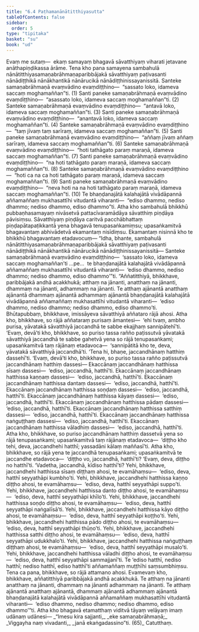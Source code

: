 ```yaml
---
title: "6.4 Paṭhamanānātitthiyasutta"
tableOfContents: false
sidebar:
  order: 5
type: "tipitaka"
basket: "su"
book: "ud"
---
```



<DynamicBreadcrumb />

<Division number="54" book="ud">

<Paragraph number="490" book="ud">
Evaṃ me sutaṃ—  ekaṃ samayaṃ bhagavā sāvatthiyaṃ viharati jetavane anāthapiṇḍikassa ārāme. Tena kho pana samayena sambahulā nānātitthiyasamaṇabrāhmaṇaparibbājakā sāvatthiyaṃ paṭivasanti nānādiṭṭhikā nānākhantikā nānārucikā nānādiṭṭhinissayanissitā.
</Paragraph>

<Paragraph number="491" book="ud">
Santeke samaṇabrāhmaṇā evaṃvādino evaṃdiṭṭhino—  “sassato loko, idameva saccaṃ moghamaññan”ti. (1)
</Paragraph>

<Paragraph number="492" book="ud">
Santi paneke samaṇabrāhmaṇā evaṃvādino evaṃdiṭṭhino—  “asassato loko, idameva saccaṃ moghamaññan”ti. (2)
</Paragraph>

<Paragraph number="493" book="ud">
Santeke samaṇabrāhmaṇā evaṃvādino evaṃdiṭṭhino—  “antavā loko, idameva saccaṃ moghamaññan”ti. (3)
</Paragraph>

<Paragraph number="494" book="ud">
Santi paneke samaṇabrāhmaṇā evaṃvādino evaṃdiṭṭhino—  “anantavā loko, idameva saccaṃ moghamaññan”ti. (4)
</Paragraph>

<Paragraph number="495" book="ud">
Santeke samaṇabrāhmaṇā evaṃvādino evaṃdiṭṭhino—  “taṃ jīvaṃ taṃ sarīraṃ, idameva saccaṃ moghamaññan”ti. (5)
</Paragraph>

<Paragraph number="496" book="ud">
Santi paneke samaṇabrāhmaṇā evaṃvādino evaṃdiṭṭhino—  “aññaṃ jīvaṃ aññaṃ sarīraṃ, idameva saccaṃ moghamaññan”ti. (6)
</Paragraph>

<Paragraph number="497" book="ud">
Santeke samaṇabrāhmaṇā evaṃvādino evaṃdiṭṭhino—  “hoti tathāgato paraṃ maraṇā, idameva saccaṃ moghamaññan”ti. (7)
</Paragraph>

<Paragraph number="498" book="ud">
Santi paneke samaṇabrāhmaṇā evaṃvādino evaṃdiṭṭhino—  “na hoti tathāgato paraṃ maraṇā, idameva saccaṃ moghamaññan”ti. (8)
</Paragraph>

<Paragraph number="499" book="ud">
Santeke samaṇabrāhmaṇā evaṃvādino evaṃdiṭṭhino—  “hoti ca na ca hoti tathāgato paraṃ maraṇā, idameva saccaṃ moghamaññan”ti. (9)
</Paragraph>

<Paragraph number="500" book="ud">
Santi paneke samaṇabrāhmaṇā evaṃvādino evaṃdiṭṭhino—  “neva hoti na na hoti tathāgato paraṃ maraṇā, idameva saccaṃ moghamaññan”ti. (10)
</Paragraph>

<Paragraph number="501" book="ud">
Te bhaṇḍanajātā kalahajātā vivādāpannā aññamaññaṃ mukhasattīhi vitudantā viharanti—  “ediso dhammo, nediso dhammo; nediso dhammo, ediso dhammo”ti.
</Paragraph>

<Paragraph number="502" book="ud">
Atha kho sambahulā bhikkhū pubbaṇhasamayaṃ nivāsetvā pattacīvaramādāya sāvatthiṃ piṇḍāya pāvisiṃsu. Sāvatthiyaṃ piṇḍāya caritvā pacchābhattaṃ piṇḍapātapaṭikkantā yena bhagavā tenupasaṅkamiṃsu; upasaṅkamitvā bhagavantaṃ abhivādetvā ekamantaṃ nisīdiṃsu. Ekamantaṃ nisinnā kho te bhikkhū bhagavantaṃ etadavocuṃ—
</Paragraph>

<Paragraph number="503" book="ud">
“Idha, bhante, sambahulā nānātitthiyasamaṇabrāhmaṇaparibbājakā sāvatthiyaṃ paṭivasanti nānādiṭṭhikā nānākhantikā nānārucikā nānādiṭṭhinissayanissitā—
</Paragraph>

<Paragraph number="504" book="ud">
Santeke samaṇabrāhmaṇā evaṃvādino evaṃdiṭṭhino—  ‘sassato loko, idameva saccaṃ moghamaññan’ti …pe…  te bhaṇḍanajātā kalahajātā vivādāpannā aññamaññaṃ mukhasattīhi vitudantā viharanti—  ‘ediso dhammo, nediso dhammo; nediso dhammo, ediso dhammo’”ti.
</Paragraph>

<Paragraph number="505" book="ud">
“Aññatitthiyā, bhikkhave, paribbājakā andhā acakkhukā; atthaṃ na jānanti, anatthaṃ na jānanti, dhammaṃ na jānanti, adhammaṃ na jānanti. Te atthaṃ ajānantā anatthaṃ ajānantā dhammaṃ ajānantā adhammaṃ ajānantā bhaṇḍanajātā kalahajātā vivādāpannā aññamaññaṃ mukhasattīhi vitudantā viharanti—  ‘ediso dhammo, nediso dhammo; nediso dhammo, ediso dhammo’ti.
</Paragraph>

<Paragraph number="506" book="ud">
Bhūtapubbaṃ, bhikkhave, imissāyeva sāvatthiyā aññataro rājā ahosi. Atha kho, bhikkhave, so rājā aññataraṃ purisaṃ āmantesi—  ‘ehi tvaṃ, ambho purisa, yāvatakā sāvatthiyā jaccandhā te sabbe ekajjhaṃ sannipātehī’ti. ‘Evaṃ, devā’ti kho, bhikkhave, so puriso tassa rañño paṭissutvā yāvatakā sāvatthiyā jaccandhā te sabbe gahetvā yena so rājā tenupasaṅkami; upasaṅkamitvā taṃ rājānaṃ etadavoca—  ‘sannipātitā kho te, deva, yāvatakā sāvatthiyā jaccandhā’ti. ‘Tena hi, bhaṇe, jaccandhānaṃ hatthiṃ dassehī’ti. ‘Evaṃ, devā’ti kho, bhikkhave, so puriso tassa rañño paṭissutvā jaccandhānaṃ hatthiṃ dassesi—
</Paragraph>

<Paragraph number="507" book="ud">
Ekaccānaṃ jaccandhānaṃ hatthissa sīsaṃ dassesi—  ‘ediso, jaccandhā, hatthī’ti. Ekaccānaṃ jaccandhānaṃ hatthissa kaṇṇaṃ dassesi—  ‘ediso, jaccandhā, hatthī’ti. Ekaccānaṃ jaccandhānaṃ hatthissa dantaṃ dassesi—  ‘ediso, jaccandhā, hatthī’ti. Ekaccānaṃ jaccandhānaṃ hatthissa soṇḍaṃ dassesi—  ‘ediso, jaccandhā, hatthī’ti. Ekaccānaṃ jaccandhānaṃ hatthissa kāyaṃ dassesi—  ‘ediso, jaccandhā, hatthī’ti. Ekaccānaṃ jaccandhānaṃ hatthissa pādaṃ dassesi—  ‘ediso, jaccandhā, hatthī’ti. Ekaccānaṃ jaccandhānaṃ hatthissa satthiṃ dassesi—  ‘ediso, jaccandhā, hatthī’ti. Ekaccānaṃ jaccandhānaṃ hatthissa naṅguṭṭhaṃ dassesi—  ‘ediso, jaccandhā, hatthī’ti. Ekaccānaṃ jaccandhānaṃ hatthissa vāladhiṃ dassesi—  ‘ediso, jaccandhā, hatthī’ti.
</Paragraph>

<Paragraph number="508" book="ud">
Atha kho, bhikkhave, so puriso jaccandhānaṃ hatthiṃ dassetvā yena so rājā tenupasaṅkami; upasaṅkamitvā taṃ rājānaṃ etadavoca—  ‘diṭṭho kho tehi, deva, jaccandhehi hatthī; yassadāni kālaṃ maññasī’ti.
</Paragraph>

<Paragraph number="509" book="ud">
Atha kho, bhikkhave, so rājā yena te jaccandhā tenupasaṅkami; upasaṅkamitvā te jaccandhe etadavoca—  ‘diṭṭho vo, jaccandhā, hatthī’ti? ‘Evaṃ, deva, diṭṭho no hatthī’ti. ‘Vadetha, jaccandhā, kīdiso hatthī’ti?
</Paragraph>

<Paragraph number="510" book="ud">
Yehi, bhikkhave, jaccandhehi hatthissa sīsaṃ diṭṭhaṃ ahosi, te evamāhaṃsu—  ‘ediso, deva, hatthī seyyathāpi kumbho’ti.
</Paragraph>

<Paragraph number="511" book="ud">
Yehi, bhikkhave, jaccandhehi hatthissa kaṇṇo diṭṭho ahosi, te evamāhaṃsu—  ‘ediso, deva, hatthī seyyathāpi suppo’ti.
</Paragraph>

<Paragraph number="512" book="ud">
Yehi, bhikkhave, jaccandhehi hatthissa danto diṭṭho ahosi, te evamāhaṃsu—  ‘ediso, deva, hatthī seyyathāpi khīlo’ti.
</Paragraph>

<Paragraph number="513" book="ud">
Yehi, bhikkhave, jaccandhehi hatthissa soṇḍo diṭṭho ahosi, te evamāhaṃsu—  ‘ediso, deva, hatthī seyyathāpi naṅgalīsā’ti.
</Paragraph>

<Paragraph number="514" book="ud">
Yehi, bhikkhave, jaccandhehi hatthissa kāyo diṭṭho ahosi, te evamāhaṃsu—  ‘ediso, deva, hatthī seyyathāpi koṭṭho’ti.
</Paragraph>

<Paragraph number="515" book="ud">
Yehi, bhikkhave, jaccandhehi hatthissa pādo diṭṭho ahosi, te evamāhaṃsu—  ‘ediso, deva, hatthī seyyathāpi thūṇo’ti.
</Paragraph>

<Paragraph number="516" book="ud">
Yehi, bhikkhave, jaccandhehi hatthissa satthi diṭṭho ahosi, te evamāhaṃsu—  ‘ediso, deva, hatthī seyyathāpi udukkhalo’ti.
</Paragraph>

<Paragraph number="517" book="ud">
Yehi, bhikkhave, jaccandhehi hatthissa naṅguṭṭhaṃ diṭṭhaṃ ahosi, te evamāhaṃsu—  ‘ediso, deva, hatthī seyyathāpi musalo’ti.
</Paragraph>

<Paragraph number="518" book="ud">
Yehi, bhikkhave, jaccandhehi hatthissa vāladhi diṭṭho ahosi, te evamāhaṃsu—  ‘ediso, deva, hatthī seyyathāpi sammajjanī’ti.
</Paragraph>

<Paragraph number="519" book="ud">
Te ‘ediso hatthī, nediso hatthī; nediso hatthī, ediso hatthī’ti aññamaññaṃ muṭṭhīhi saṃsumbhiṃsu. Tena ca pana, bhikkhave, so rājā attamano ahosi.
</Paragraph>

<Paragraph number="520" book="ud">
Evamevaṃ kho, bhikkhave, aññatitthiyā paribbājakā andhā acakkhukā. Te atthaṃ na jānanti anatthaṃ na jānanti, dhammaṃ na jānanti adhammaṃ na jānanti. Te atthaṃ ajānantā anatthaṃ ajānantā, dhammaṃ ajānantā adhammaṃ ajānantā bhaṇḍanajātā kalahajātā vivādāpannā aññamaññaṃ mukhasattīhi vitudantā viharanti—  ‘ediso dhammo, nediso dhammo; nediso dhammo, ediso dhammo’”ti.
</Paragraph>

<Paragraph number="521" book="ud">
Atha kho bhagavā etamatthaṃ viditvā tāyaṃ velāyaṃ imaṃ udānaṃ udānesi—
</Paragraph>

<Paragraph number="522" type="verses" book="ud">
_“Imesu kira sajjanti,_  
_eke samaṇabrāhmaṇā;_  
_Viggayha naṃ vivadanti,_  
_janā ekaṅgadassino”ti. (65)_  


</Paragraph>
</Division>

<Paragraph number="523" type="center" book="ud">
Catutthaṃ.
</Paragraph>